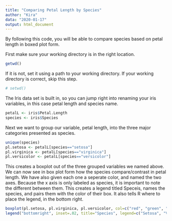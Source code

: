 ```yaml
---
title: "Comparing Petal Length by Species"
author: "Kira"
data: "2020-01-17"
output: html_document
---
```


By following this code, you will be able to compare species based on petal length in boxed plot form. 

First make sure your working directory is in the right location. 
```r
getwd() 
```
If it is not, set it using a path to your working directory. If your working directory is correct, skip this step.
```r
# setwd() 
```

The Iris data set is built in, so you can jump right into renaming your iris variables, in this case petal length and species name.
```r
petalL <- iris$Petal.Length
species <- iris$Species
```

Next we want to group our variable, petal length, into the three major categories presented as species.
```r
unique(species)
pl.setosa <- petalL[species=="setosa"]
pl.virginica <- petalL[species=="virginica"]
pl.versicolor <- petalL[species=="versicolor"]
```


This creates a boxplot out of the three grouped variables we named above. We can now see in box plot form how the species compare/contrast in petal length. We have also given each one a seperate color, and named the two axes. Because the x axis is only labeled as species, it is important to note the different between them. This creates a legend titled Speceis, names the species, and pairs them with the color of their box. It also tells R where to place the legend, in the bottom right. 
```r
boxplot(pl.setosa, pl.virginica, pl.versicolor, col=c("red", "green", "blue"), xlab="Species", ylab="Petal Length")
legend("bottomright", inset=.02, title="Species", legend=c("Setosa", "Virginica", "Versicolor"), fill=c("red", "green", "blue"), horiz=TRUE)
```
